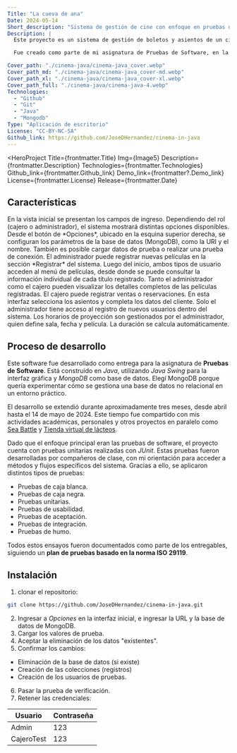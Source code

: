 ```yaml
---
Title: "La cueva de ana"
Date: 2024-05-14
Short_description: "Sistema de gestión de cine con enfoque en pruebas de software"
Description: |
  Este proyecto es un sistema de gestión de boletos y asientos de un cine, desarrollado en Java, con un enfoque en las pruebas de software y el uso de una base de datos no relacional.

  Fue creado como parte de mi asignatura de Pruebas de Software, en la cual utilicé MongoDB por primera vez. El sistema permite registrar asientos vendidos y disponibles, gestionar los horarios de proyección y registrar películas dentro de la cartelera.

Cover_path: "./cinema-java/cinema-java_cover.webp"
Cover_path_md: "./cinema-java/cinema-java_cover-md.webp"
Cover_path_xl: "./cinema-java/cinema-java_cover-xl.webp"
Cover_path_full: "./cinema-java/cinema-java-4.webp"
Technologies:
  - "Github"
  - "Git"
  - "Java"
  - "Mongodb"
Type: "Aplicación de escritorio"
License: "CC-BY-NC-SA"
Github_link: https://github.com/JoseDHernandez/cinema-in-java
---
```



<HeroProject
Title={frontmatter.Title}
Img={Image5}
  Description={frontmatter.Description}
  Technologies={frontmatter.Technologies}
  Github_link={frontmatter.Github_link}
  Demo_link={frontmatter?.Demo_link}
  License={frontmatter.License}
  Release={frontmatter.Date}
>

</HeroProject>

## Características

<FeatureCard title="Inicio" image={Image1}>
  En la vista inicial se presentan los campos de ingreso. Dependiendo del rol
  (cajero o administrador), el sistema mostrará distintas opciones disponibles.
</FeatureCard>

<FeatureCard title="Configuración de la base de datos" image={Image2}>
  Desde el botón de *Opciones*, ubicado en la esquina superior derecha, se
  configuran los parámetros de la base de datos (MongoDB), como la URI y el
  nombre. También es posible cargar datos de prueba o realizar una prueba de
  conexión.
</FeatureCard>

<FeatureCard title="Registro de películas" image={Image3}>
  El administrador puede registrar nuevas películas en la sección *Registrar*
  del sistema.
</FeatureCard>

<FeatureCard title="Menú de películas" image={Image5}>
  Luego del inicio, ambos tipos de usuario acceden al menú de películas, desde
  donde se puede consultar la información individual de cada título registrado.
</FeatureCard>

<FeatureCard title="Información de películas" image={Image4}>
  Tanto el administrador como el cajero pueden visualizar los detalles completos
  de las películas registradas.
</FeatureCard>

<FeatureCard title="Selección de asientos" image={Image6}>
  El cajero puede registrar ventas o reservaciones. En esta interfaz selecciona
  los asientos y completa los datos del cliente.
</FeatureCard>

<FeatureCard title="Registro de usuarios" image={Image7}>
  Solo el administrador tiene acceso al registro de nuevos usuarios dentro del
  sistema.
</FeatureCard>

<FeatureCard title="Horarios de proyección" image={Image8}>
  Los horarios de proyección son gestionados por el administrador, quien define
  sala, fecha y película. La duración se calcula automáticamente.
</FeatureCard>

## Proceso de desarrollo

Este software fue desarrollado como entrega para la asignatura de **Pruebas de Software**. Está construido en _Java_, utilizando _Java Swing_ para la interfaz gráfica y _MongoDB_ como base de datos. Elegí MongoDB porque quería experimentar cómo se gestiona una base de datos no relacional en un entorno práctico.

El desarrollo se extendió durante aproximadamente tres meses, desde abril hasta el 14 de mayo de 2024. Este tiempo fue compartido con mis actividades académicas, personales y otros proyectos en paralelo como [Sea Battle](/proyectos/sea-battle) y [Tienda virtual de lácteos](/proyectos/tienda-lacteos).

Dado que el enfoque principal eran las pruebas de software, el proyecto cuenta con pruebas unitarias realizadas con _JUnit_. Estas pruebas fueron desarrolladas por compañeros de clase, con mi orientación para acceder a métodos y flujos específicos del sistema. Gracias a ello, se aplicaron distintos tipos de pruebas:

- Pruebas de caja blanca.
- Pruebas de caja negra.
- Pruebas unitarias.
- Pruebas de usabilidad.
- Pruebas de aceptación.
- Pruebas de integración.
- Pruebas de humo.

Todos estos ensayos fueron documentados como parte de los entregables, siguiendo un **plan de pruebas basado en la norma ISO 29119**.

## Instalación

1. clonar el repositorio:

```bash
git clone https://github.com/JoseDHernandez/cinema-in-java.git
```

2. Ingresar a _Opciones_ en la interfaz inicial, e ingresar la URL y la base de datos de MongoDB.
3. Cargar los valores de prueba.
4. Aceptar la eliminación de los datos "existentes".
5. Confirmar los cambios:

- Eliminación de la base de datos (si existe)
- Creación de las colecciones (registros)
- Creación de los usuarios de pruebas.

6. Pasar la prueba de verificación.
7. Retener las credenciales:

  <div class="table-responsive" >

| Usuario    | Contraseña |
| ---------- | ---------- |
| Admin      | 123        |
| CajeroTest | 123        |

  </div>
